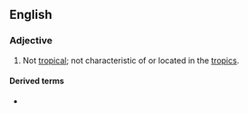==English==

===Adjective===
{{en-adj}}

# Not [[tropical]]; not characteristic of or located in the [[tropics]].

====Derived terms====
* {{l|en|non-tropical sprue}}